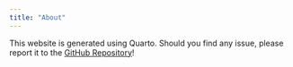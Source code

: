 ```yaml
---
title: "About"
---
```


This website is generated using Quarto. Should you find any issue, please report it to the [GitHub Repository](https://github.com/Yujie-W/Yujie-W.github.io)!
